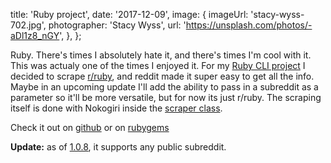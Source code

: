 
  title: 'Ruby project',
  date: '2017-12-09',
  image: {
    imageUrl: 'stacy-wyss-702.jpg',
    photographer: 'Stacy Wyss',
    url: 'https://unsplash.com/photos/-aDl1z8_nGY',
  },
};


Ruby. There's times I absolutely hate it, and there's times I'm cool with it.
This was actualy one of the times I enjoyed it. For my
[Ruby CLI project](https://github.com/mcansh/ruby-reddit-cli-app) I decided to
scrape [r/ruby](https://reddit.com/r/ruby), and reddit made it super easy to get
all the info. Maybe in an upcoming update I'll add the ability to pass in a
subreddit as a parameter so it'll be more versatile, but for now its just
r/ruby. The scraping itself is done with Nokogiri inside the
[scraper class](https://github.com/mcansh/ruby-reddit-cli-app/blob/master/lib/reddit/scraper.rb).

Check it out on [github](https://github.com/mcansh/ruby-reddit-cli-app) or on
[rubygems](https://rubygems.org/gems/reddit-ruby)

**Update:** as of
[1.0.8](https://github.com/mcansh/ruby-reddit-cli-app/releases/tag/1.0.8), it
supports any public subreddit.

